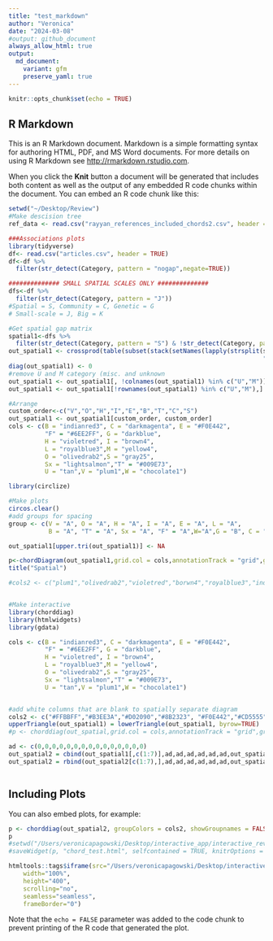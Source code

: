 ```yaml
---
title: "test_markdown"
author: "Veronica"
date: "2024-03-08"
#output: github_document 
always_allow_html: true
output: 
  md_document:
    variant: gfm
    preserve_yaml: true
---
```


```r
knitr::opts_chunk$set(echo = TRUE)
```

## R Markdown

This is an R Markdown document. Markdown is a simple formatting syntax for authoring HTML, PDF, and MS Word documents. For more details on using R Markdown see <http://rmarkdown.rstudio.com>.

When you click the **Knit** button a document will be generated that includes both content as well as the output of any embedded R code chunks within the document. You can embed an R code chunk like this:

```r
setwd("~/Desktop/Review")
#Make descision tree
ref_data <- read.csv("rayyan_references_included_chords2.csv", header = TRUE)

###Associations plots
library(tidyverse)
df<- read.csv("articles.csv", header = TRUE)
df<-df %>% 
  filter(str_detect(Category, pattern = "nogap",negate=TRUE))

############## SMALL SPATIAL SCALES ONLY ##############
dfs<-df %>% 
  filter(str_detect(Category, pattern = "J"))
#Spatial = S, Community = C, Genetic = G
# Small-scale = J, Big = K

#Get spatial gap matrix
spatial1<-dfs %>% 
  filter(str_detect(Category, pattern = "S") & !str_detect(Category, pattern = "G"))
out_spatial1 <- crossprod(table(subset(stack(setNames(lapply(strsplit(spatial1$Category, 
                                                                      "[][]|,\\s*"), trimws), spatial1$Id))[2:1], nzchar(values))))
diag(out_spatial1) <- 0
#remove U and M category (misc. and unknown
out_spatial1 <- out_spatial1[, !colnames(out_spatial1) %in% c("U","M")] 
out_spatial1 <- out_spatial1[!rownames(out_spatial1) %in% c("U","M"),]

#Arrange 
custom_order<-c("V","O","H","I","E","B","T","C","S")
out_spatial1 <- out_spatial1[custom_order, custom_order]
cols <- c(B = "indianred3", C = "darkmagenta", E = "#F0E442",
          "F" = "#6EE2FF", G = "darkblue",
          H = "violetred", I = "brown4",
          L = "royalblue3",M = "yellow4",
          O = "olivedrab2",S = "gray25",
          Sx = "lightsalmon","T" = "#009E73",
          U = "tan",V = "plum1",W = "chocolate1")

library(circlize)

#Make plots
circos.clear()
#add groups for spacing
group <- c(V = "A", O = "A", H = "A", I = "A", E = "A", L = "A",
           B = "A", "T" = "A", Sx = "A", "F" = "A",W="A",G = "B", C = "B",S = "B")

out_spatial1[upper.tri(out_spatial1)] <- NA

p<-chordDiagram(out_spatial1,grid.col = cols,annotationTrack = "grid",group=group, big.gap = 10) 
title("Spatial")

#cols2 <- c("plum1","olivedrab2","violetred","borwn4","royalblue3","indianred3","#009E73","lightsalmon","#6EE2FF","chocolate1","gray25","darkblue","darkmagenta","green")


#Make interactive
library(chorddiag)
library(htmlwidgets)
library(gdata)

cols <- c(B = "indianred3", C = "darkmagenta", E = "#F0E442",
          "F" = "#6EE2FF", G = "darkblue",
          H = "violetred", I = "brown4",
          L = "royalblue3",M = "yellow4",
          O = "olivedrab2",S = "gray25",
          Sx = "lightsalmon","T" = "#009E73",
          U = "tan",V = "plum1",W = "chocolate1")


#add white columns that are blank to spatially separate diagram
cols2 <- c("#FFBBFF","#B3EE3A","#D02090","#8B2323", "#F0E442","#CD5555", "#009E73","white","white","white","white","white","white","#8B008B","#404040","white","white","white","white","white","white")
upperTriangle(out_spatial1) = lowerTriangle(out_spatial1, byrow=TRUE)
#p <- chorddiag(out_spatial,grid.col = cols,annotationTrack = "grid",group=group, big.gap = 10)

ad <- c(0,0,0,0,0,0,0,0,0,0,0,0,0,0,0)
out_spatial2 = cbind(out_spatial1[,c(1:7)],ad,ad,ad,ad,ad,ad,out_spatial1[,c(8:9)],ad,ad,ad,ad,ad,ad)
out_spatial2 = rbind(out_spatial2[c(1:7),],ad,ad,ad,ad,ad,ad,out_spatial2[c(8:9),],ad,ad,ad,ad,ad,ad)



```

## Including Plots

You can also embed plots, for example:

```r
p <- chorddiag(out_spatial2, groupColors = cols2, showGroupnames = FALSE,groupPadding = 2,showTooltips = FALSE,tickInterval=10,ticklabelFontsize=0)
p
#setwd("/Users/veronicapagowski/Desktop/interactive_app/interactive_review")
#saveWidget(p, "chord_test.html", selfcontained = TRUE, knitrOptions = list())

htmltools::tags$iframe(src="/Users/veronicapagowski/Desktop/interactive_app/interactive_review/chord_test.html",
    width="100%", 
    height="400",
    scrolling="no", 
    seamless="seamless", 
    frameBorder="0")

```

Note that the `echo = FALSE` parameter was added to the code chunk to prevent printing of the R code that generated the plot.
